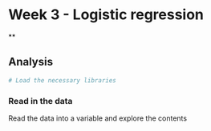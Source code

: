 # Week 3 - Logistic regression

**

## Analysis

```r
# Load the necessary libraries

```

### Read in the data

Read the data into a variable and explore the contents

```r

```


